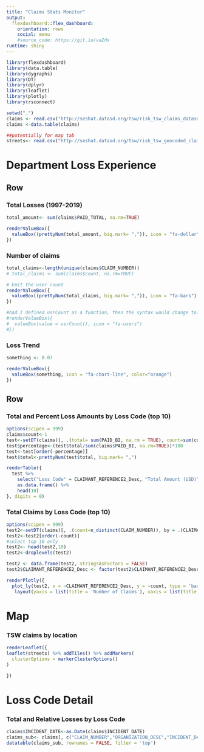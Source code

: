 ```yaml
---
title: "Claims Stats Monitor"
output:
  flexdashboard::flex_dashboard:
    orientation: rows
    social: menu
    #source_code: https://git.io/vaZdx
runtime: shiny
---
```



```r
library(flexdashboard)
library(data.table)
library(dygraphs)
library(DT)
library(dplyr)
library(leaflet)
library(plotly)
library(rsconnect)

setwd(".")
claims <- read.csv("http://seshat.datasd.org/tsw/risk_tsw_claims_datasd.csv", header=T, na.strings=c(""," ","NA"))
claims <-data.table(claims)

##potentially for map tab
streets<- read.csv("http://seshat.datasd.org/tsw/risk_tsw_geocoded_claims_datasd.csv",header=T, na.strings=c("","NA"))


```


Department Loss Experience
=======================================================================

Row
-----------------------------------------------------------------------

### Total Losses (1997-2019) {.value-box}

```r
total_amount<- sum(claims$PAID_TOTAL, na.rm=TRUE)

renderValueBox({
  valueBox((prettyNum(total_amount, big.mark= ",")), icon = "fa-dollar", color="green")
})
```

### Number of claims {.value-box}

```r
total_claims<-length(unique(claims$CLAIM_NUMBER))
# total_claims <- sum(claims$count, na.rm=TRUE)

# Emit the user count
renderValueBox({
  valueBox((prettyNum(total_claims, big.mark= ",")), icon = "fa-bars")
})

#had I defined usrCount as a function, then the syntax would change to:
#renderValueBox({
#  valueBox(value = usrCount(), icon = "fa-users")
#})
```

### Loss Trend {.value-box}

```r

something <- 0.07

renderValueBox({
  valueBox(something, icon = "fa-chart-line", color="orange")
})
```

Row
-----------------------------------------------------------------------


### Total and Percent Loss Amounts by Loss Code (top 10) {data-width=250}

```r

options(scipen = 999)
claims$count<-1
test<-setDT(claims)[, .(total= sum(PAID_BI, na.rm = TRUE), count=sum(count)), by = .(CLAIMANT_REFERENCE2_Desc)]
test$percentage<-(test$total/sum(claims$PAID_BI, na.rm=TRUE))*100
test<-test[order(-percentage)]
test$total<-prettyNum(test$total, big.mark= ",")

renderTable({
  test %>%
    select("Loss Code" = CLAIMANT_REFERENCE2_Desc, "Total Amount (USD)"= total, "Percent of Total Losses" = percentage) %>%
    as.data.frame() %>%
    head(10)
}, digits = 0)
```


### Total Claims by Loss Code (top 10) {data-width=500}

```r

options(scipen = 999)
test2<-setDT(claims)[, .(count=n_distinct(CLAIM_NUMBER)), by = .(CLAIMANT_REFERENCE2_Desc)]
test2<-test2[order(-count)]
#select top 10 only
test2<- head(test2,10)
test2<-droplevels(test2)

test2 <- data.frame(test2, stringsAsFactors = FALSE)
test2$CLAIMANT_REFERENCE2_Desc <- factor(test2$CLAIMANT_REFERENCE2_Desc, levels = unique(test2$CLAIMANT_REFERENCE2_Desc)[order(test2$count, decreasing = TRUE)])

renderPlotly({
  plot_ly(test2, x = ~CLAIMANT_REFERENCE2_Desc, y = ~count, type = 'bar', name = 'Total Claims') %>%
   layout(yaxis = list(title = 'Number of Claims'), xaxis = list(title = 'Loss Code', tickangle = 290),barmode = 'group')})

```


Map
=======================================================================
### TSW claims by location {data-width=350}

```r
renderLeaflet({
leaflet(streets) %>% addTiles() %>% addMarkers(
  clusterOptions = markerClusterOptions()
)

})
```



Loss Code Detail
=======================================================================
### Total and Relative Losses by Loss Code {data-width=350}

```r
claims$INCIDENT_DATE<-as.Date(claims$INCIDENT_DATE)
claims_sub<- claims[, c("CLAIM_NUMBER","ORGANIZATION_DESC","INCIDENT_DATE","CLAIMANT_STATUS_DESC","PAID_TOTAL", "CLAIMANT_REFERENCE2_Desc")]
datatable(claims_sub, rownames = FALSE, filter = 'top')
```


